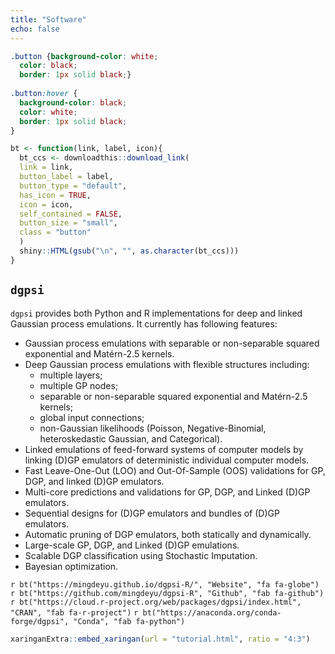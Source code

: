 ```yaml
---
title: "Software"
echo: false
---
```


<link rel="stylesheet" href="https://use.fontawesome.com/releases/v5.12.1/css/all.css" crossorigin="anonymous"> <link rel="stylesheet" href="https://cdn.jsdelivr.net/gh/jpswalsh/academicons@1/css/academicons.min.css">

```css
.button {background-color: white;
  color: black;
  border: 1px solid black;}
  
.button:hover {
  background-color: black;
  color: white;
  border: 1px solid black;
}
```

```r
bt <- function(link, label, icon){
  bt_ccs <- downloadthis::download_link(
  link = link,
  button_label = label,
  button_type = "default",
  has_icon = TRUE,
  icon = icon,
  self_contained = FALSE,
  button_size = "small",
  class = "button"
  ) 
  shiny::HTML(gsub("\n", "", as.character(bt_ccs)))
}
```

## `dgpsi`

`dgpsi` provides both Python and R implementations for deep and linked Gaussian process emulations. It currently has following features:

* Gaussian process emulations with separable or non-separable squared exponential and Mat&eacute;rn-2.5 kernels.
* Deep Gaussian process emulations with flexible structures including: 
    - multiple layers;
    - multiple GP nodes;
    - separable or non-separable squared exponential and Mat&eacute;rn-2.5 kernels;
    - global input connections;
    - non-Gaussian likelihoods (Poisson, Negative-Binomial, heteroskedastic Gaussian, and Categorical).
* Linked emulations of feed-forward systems of computer models by linking (D)GP emulators of deterministic individual computer models.
* Fast Leave-One-Out (LOO) and Out-Of-Sample (OOS) validations for GP, DGP, and linked (D)GP emulators.
* Multi-core predictions and validations for GP, DGP, and Linked (D)GP emulators.
* Sequential designs for (D)GP emulators and bundles of (D)GP emulators.
* Automatic pruning of DGP emulators, both statically and dynamically.
* Large-scale GP, DGP, and Linked (D)GP emulations.
* Scalable DGP classification using Stochastic Imputation.
* Bayesian optimization.

`r bt("https://mingdeyu.github.io/dgpsi-R/", "Website", "fa fa-globe")` `r bt("https://github.com/mingdeyu/dgpsi-R", "Github", "fab fa-github")` `r bt("https://cloud.r-project.org/web/packages/dgpsi/index.html", "CRAN", "fab fa-r-project")` `r bt("https://anaconda.org/conda-forge/dgpsi", "Conda", "fab fa-python")`

```r
xaringanExtra::embed_xaringan(url = "tutorial.html", ratio = "4:3")
```

